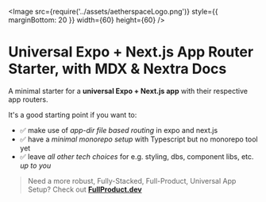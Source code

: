 
<Image
    src={require('../assets/aetherspaceLogo.png')}
    style={{ marginBottom: 20 }}
    width={60}
    height={60}
/>

# Universal Expo + Next.js App Router Starter, with MDX & Nextra Docs

A minimal starter for a **universal Expo + Next.js app** with their respective app routers.

It's a good starting point if you want to:

- ✅ make use of _app-dir file based routing_ in expo and next.js
- ✅ have a _minimal monorepo setup_ with Typescript but no monorepo tool yet
- ✅ leave *all other tech choices* for e.g. styling, dbs, component libs, etc. *up to you*

> Need a more robust, Fully-Stacked, Full-Product, Universal App Setup? Check out **[FullProduct.dev](https://github.com/Aetherspace/green-stack-starter-demo#readme)**
